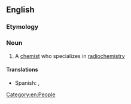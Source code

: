 ==English==

===Etymology===
{{back-form|radiochemistry|lang=en}}

===Noun===
{{en-noun}}

# A [[chemist]] who specializes in [[radiochemistry]]

====Translations====
{{trans-top|chemist who specializes in radiochemistry}}
* Spanish: {{t|es|radioquímico|m}}, {{t|es|radioquímica|f}}
{{trans-mid}}
{{trans-bottom}}

[[Category:en:People]]